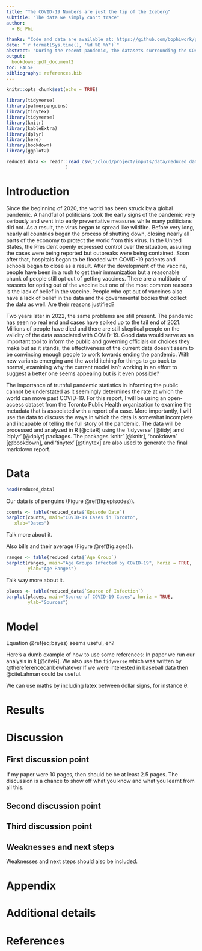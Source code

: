 ```yaml
---
title: "The COVID-19 Numbers are just the tip of the Iceberg"
subtitle: "The data we simply can't trace"
author: 
  - Bo Phi

thanks: "Code and data are available at: https://github.com/bophiwork/paper-1"
date: "`r format(Sys.time(), '%d %B %Y')`"
abstract: "During the recent pandemic, the datasets surrounding the COVID-19 virus have played an important role in navigating the future to move forward around the pandemic, however, the manner in which cases are reported could have effects on the credibility and integrity of the data. This statistical report uses data gathered by the city of Toronto to (1) examine the ways in which the cases have been recorded over time along with the metadata that is attached to each case, and (2), discuss the ways in which the data has an influence on peoples actions, and how those actions are further reflected within the data. With the number of cases having reached a record amount at the end of 2021, it is important to explore possible explanations for why that is the case. Additionally, with many of the direct sources of cases, and many cases also going unreported, it makes it incredibly difficult to estimate the true magnitude of the pandemic in Toronto."
output:
  bookdown::pdf_document2
toc: FALSE
bibliography: references.bib
---
```


```r
knitr::opts_chunk$set(echo = TRUE)

library(tidyverse)
library(palmerpenguins)
library(tinytex)
library(tidyverse)
library(knitr)
library(kableExtra)
library(dplyr)
library(here)
library(bookdown)
library(ggplot2)

reduced_data <- readr::read_csv("/cloud/project/inputs/data/reduced_data.csv"
                      )
```

# Introduction

Since the beginning of 2020, the world has been struck by a global pandemic. A handful of politicians took the early signs of the pandemic very seriously and went into early preventative measures while many politicians did not. As a result, the virus began to spread like wildfire. Before very long, nearly all countries began the process of shutting down, closing nearly all parts of the economy to protect the world from this virus. In the United States, the President openly expressed control over the situation, assuring the cases were being reported but outbreaks were being contained. Soon after that, hospitals began to be flooded with COVID-19 patients and schools began to close as a result. After the development of the vaccine, people have been in a rush to get their immunization but a reasonable chunk of people still opt out of getting vaccines. There are a multitude of reasons for opting out of the vaccine but one of the most common reasons is the lack of belief in the vaccine. People who opt out of vaccines also have a lack of belief in the data and the governmental bodies that collect the data as well. Are their reasons justified?

Two years later in 2022, the same problems are still present. The pandemic has seen no real end and cases have spiked up to the tail end of 2021.  Millions of people have died and there are still skeptical people on the validity of the data associated with COVID-19. Good data would serve as an important tool to inform the public and governing officials on choices they make but as it stands, the effectiveness of the current data doesn’t seem to be convincing enough people to work towards ending the pandemic. With new variants emerging and the world itching for things to go back to normal, examining why the current model isn’t working in an effort to suggest a better one seems appealing but is it even possible?

The importance of truthful pandemic statistics in informing the public cannot be understated as it seemingly determines the rate at which the world can move past COVID-19. For this report, I will be using an open-access dataset from the Toronto Public Health organization to examine the metadata that is associated with a report of a case. More importantly, I will use the data to discuss the ways in which the data is somewhat incomplete and incapable of telling the full story of the pandemic. The data will be processed and analyzed in R [@citeR] using the ‘tidyverse’ [@tidy] amd ‘dplyr’ [@dplyr] packages. The packages ‘knitr’ [@knitr], ‘bookdown’ [@bookdown], and ‘tinytex’ [@tinytex] are also used to generate the final markdown report.


# Data

```r
head(reduced_data)
```

Our data is of penguins (Figure \@ref(fig:episodes)).

```r
counts <- table(reduced_data$`Episode Date`)
barplot(counts, main="COVID-19 Cases in Toronto",
   xlab="Dates")
```

Talk more about it.

Also bills and their average (Figure \@ref(fig:ages)). 

```r
ranges <- table(reduced_data$`Age Group`)
barplot(ranges, main="Age Groups Infected by COVID-19", horiz = TRUE,
        ylab="Age Ranges")
```

Talk way more about it. 

```r
places <- table(reduced_data$`Source of Infection`)
barplot(places, main="Source of COVID-19 Cases", horiz = TRUE,
        ylab="Sources")
```
# Model

\begin{equation}
Pr(\theta | y) = \frac{Pr(y | \theta) Pr(\theta)}{Pr(y)}  (\#eq:bayes)
\end{equation}

Equation \@ref(eq:bayes) seems useful, eh?

Here's a dumb example of how to use some references: In paper we run our analysis in `R` [@citeR]. We also use the `tidyverse` which was written by @thereferencecanbewhatever If we were interested in baseball data then @citeLahman could be useful. 

We can use maths by including latex between dollar signs, for instance $\theta$.


# Results

# Discussion

## First discussion point

If my paper were 10 pages, then should be be at least 2.5 pages. The discussion is a chance to show off what you know and what you learnt from all this. 

## Second discussion point

## Third discussion point

## Weaknesses and next steps

Weaknesses and next steps should also be included.

\newpage

\appendix

# Appendix {-}


# Additional details


\newpage


# References


